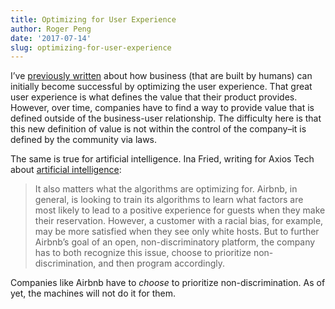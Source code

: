 ```yaml
---
title: Optimizing for User Experience
author: Roger Peng
date: '2017-07-14'
slug: optimizing-for-user-experience
---
```



I've [previously written](https://simplystatistics.org/2017/01/23/ux-value/) about how business (that are built by humans) can initially become successful by optimizing the user experience. That great user experience is what defines the value that their product provides. However, over time, companies have to find a way to provide value that is defined outside of the business-user relationship. The difficulty here is that this new definition of value is not within the control of the company--it is defined by the community via laws. 

The same is true for artificial intelligence. Ina Fried, writing for Axios Tech about [artificial intelligence](https://www.axios.com/the-big-problem-with-artificial-intelligence-2459163007.html?utm_medium=linkshare&utm_campaign=organic):

>  It also matters what the algorithms are optimizing for. Airbnb, in general, is looking to train its algorithms to learn what factors are most likely to lead to a positive experience for guests when they make their reservation. However, a customer with a racial bias, for example, may be more satisfied when they see only white hosts. But to further Airbnb's goal of an open, non-discriminatory platform, the company has to both recognize this issue, choose to prioritize non-discrimination, and then program accordingly.

Companies like Airbnb have to *choose* to prioritize non-discrimination. As of yet, the machines will not do it for them.


